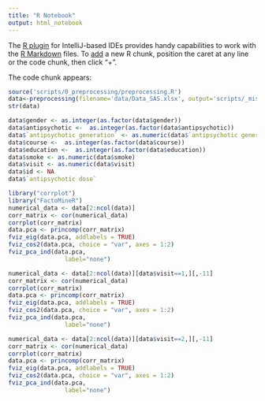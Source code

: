 ```yaml
---
title: "R Notebook"
output: html_notebook
---
```


The [R plugin](https://www.jetbrains.com/help/pycharm/r-plugin-support.html) for IntelliJ-based IDEs provides
handy capabilities to work with the [R Markdown](https://www.jetbrains.com/help/pycharm/r-markdown.html) files.
To [add](https://www.jetbrains.com/help/pycharm/r-markdown.html#add-code-chunk) a new R chunk,
position the caret at any line or the code chunk, then click "+".

The code chunk appears:
```r
source('scripts/0_preprocessing/preprocessing.R')
data<-preprocessing(filename='data/Data_SAS.xlsx', output='scripts/_misc/Data_SAS_fixed.xlsx')
str(data)
```
```r
data$gender <- as.integer(as.factor(data$gender))
data$antipsychotic <-  as.integer(as.factor(data$antipsychotic))
data$`antipsychotic generation` <- as.numeric(data$`antipsychotic generation`)
data$course <-  as.integer(as.factor(data$course))
data$education <-  as.integer(as.factor(data$education))
data$smoke <- as.numeric(data$smoke)
data$visit <- as.numeric(data$visit)
data$id <- NA
data$`antipsychotic dose`
```
```r
library("corrplot")
library("FactoMineR")
numerical_data <- data[2:ncol(data)]
corr_matrix <- cor(numerical_data)
corrplot(corr_matrix)
data.pca <- princomp(corr_matrix)
fviz_eig(data.pca, addlabels = TRUE)
fviz_cos2(data.pca, choice = "var", axes = 1:2)
fviz_pca_ind(data.pca,
                label="none")
```
```r
numerical_data <- data[2:ncol(data)][data$visit==1,][,-11]
corr_matrix <- cor(numerical_data)
corrplot(corr_matrix)
data.pca <- princomp(corr_matrix)
fviz_eig(data.pca, addlabels = TRUE)
fviz_cos2(data.pca, choice = "var", axes = 1:2)
fviz_pca_ind(data.pca,
                label="none")
```
```r

numerical_data <- data[2:ncol(data)][data$visit==2,][,-11]
corr_matrix <- cor(numerical_data)
corrplot(corr_matrix)
data.pca <- princomp(corr_matrix)
fviz_eig(data.pca, addlabels = TRUE)
fviz_cos2(data.pca, choice = "var", axes = 1:2)
fviz_pca_ind(data.pca,
                label="none")
```
```r

```
